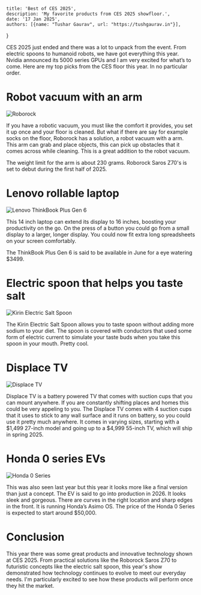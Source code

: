 
    title: 'Best of CES 2025',
    description: 'My favorite products from CES 2025 showfloor.',
    date: '17 Jan 2025',
    authors: [{name: "Tushar Gaurav", url: "https://tushgaurav.in"}],
   
}

<Topbar
    thumbnail='/images/articles/best-of-ces-2025/thumbnail.png'
    title="Our Favorite Picks from CES 2025"
    author='Tushar Gaurav'
    date='17 Jan 2025'
      />

CES 2025 just ended and there was a lot to unpack from the event. From electric spoons to humanoid robots, we have got everything this year. Nvidia announced its 5000 series GPUs and I am very excited for what’s to come. Here are my top picks from the CES floor this year. In no particular order.

# Robot vacuum with an arm

![Roborock](/images/articles/best-of-ces-2025/roborock.png)

If you have a robotic vacuum, you must like the comfort it provides, you set it up once and your floor is cleaned. But what if there are say for example socks on the floor, Roborock has a solution, a robot vacuum with a arm. This arm can grab and place objects, this can pick up obstacles that it comes across while cleaning. This is a great addition to the robot vacuum.

The weight limit for the arm is about 230 grams. Roborock Saros Z70's is set to debut during the first half of 2025.

# Lenovo rollable laptop

![Lenovo ThinkBook Plus Gen 6](/images/articles/best-of-ces-2025/thinkbook.png)

This 14 inch laptop can extend its display to 16 inches, boosting your productivity on the go. On the press of a button you could go from a small display to a larger, longer display. You could now fit extra long spreadsheets on your screen comfortably.

The ThinkBook Plus Gen 6 is said to be available in June for a eye watering $3499.

# Electric spoon that helps you taste salt

![Kirin Electric Salt Spoon](/images/articles/best-of-ces-2025/kirin_spoon.png)

The Kirin Electric Salt Spoon allows you to taste spoon without adding more sodium to your diet. The spoon is covered with conductors that used some form of electric current to simulate your taste buds when you take this spoon in your mouth. Pretty cool.

# Displace TV

![Displace TV](/images/articles/best-of-ces-2025/displace_tv.png)

Displace TV is a battery powered TV that comes with suction cups that you can mount anywhere. If you are constantly shifting places and homes this could be very appeling to you. The Displace TV comes with 4 suction cups that it uses to stick to any wall surface and it runs on battery, so you could use it pretty much anywhere. It comes in varying sizes, starting with a $1,499 27-inch model and going up to a $4,999 55-inch TV, which will ship in spring 2025.

# Honda 0 series EVs

![Honda 0 Series](/images/articles/best-of-ces-2025/honda_0.png)

This was also seen last year but this year it looks more like a final version than just a concept. The EV is said to go into production in 2026. It looks sleek and gorgeous. There are curves in the right location and sharp edges in the front. It is running Honda’s Asimo OS. The price of the Honda 0 Series is expected to start around $50,000.


# Conclusion
This year there was some great products and innovative technology shown at CES 2025. From practical solutions like the Roborock Saros Z70 to futuristic concepts like the electric salt spoon, this year's show demonstrated how technology continues to evolve to meet our everyday needs. I'm particularly excited to see how these products will perform once they hit the market.